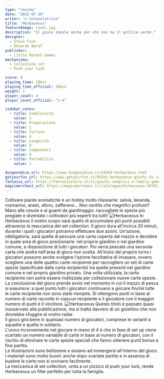 ```yaml
---
type: "review"
date: "2022-07-19"
writer: "L'intavolatrice"
title: "Herbaceous"
featureImage: cover.jpg
description: "Il gioco ideale anche per chi non ha il pollice verde."
designer:
  - Steve Finn
  - Eduardo Baraf
publisher:
  - Little Rocket Games
mechanisms:
  - Collezione set
  - Push your luck

score: 8
playing_time: 20min
playing_time_official: 20min
weight: 2
player_count: 4
player_count_official: "1-4"

sidebar_votes:
  - title: Complessità
    value: 1
  - title: Preparazione
    value: 1
  - title: Fortuna
    value: 4
  - title: Longevità
    value: 4
  - title: Componenti
    value: 4
  - title: Portabilità
    value: 1

dungeondice_url: https://www.dungeondice.it/24303-herbaceous.html
getyourfun_url: https://www.getyourfun.it/03591-herbaceous-giochi-di-carte.html
fantasia_url: https://fantasiastore.it/it/giochi-semplici-e-family-games/10978-herbaceous.html
magicmerchant_url: https://magicmerchant.it/catalogue/herbaceous-50707/
---
```


<Setting>
  Coltivare piante aromatiche è un hobby molto rilassante: salvia, lavanda,
  rosmarino, aneto, alloro, zafferano… Non sentite che magnifici profumi? Mano
  alle cesoie e ai guanti da giardinaggio: raccogliete le spezie più pregiate e
  diventate i coltivatori più esperti tra tutti!
</Setting>

<img src="./game1.jpg" alt="Herbaceous" />

<Rules>
  In Herbaceous il vostro scopo sarà quello di accumulare più punti possibili
  attraverso la meccanica del set collection. Il gioco dura all'incirca 20
  minuti, durante i quali i giocatori potranno effettuare due azioni. Un'azione,
  obbligatoria, sarà quella di pescare una carta coperta dal mazzo e decidere in
  quale area di gioco posizionarla: nel proprio giardino o nel giardino comune,
  a disposizione di tutti i giocatori. Poi verrà pescata una seconda carta che
  andrà nell'area di gioco non scelta. All'inizio del proprio turno i giocatori
  possono anche svolgere l'azione facoltativa di invasare, ovvero scegliere una
  delle quattro carte recipiente per raccogliere un set di carte spezie
  (specificate dalla carta recipiente) tra quelle presenti nel giardino comune e
  nel proprio giardino privato. Una volta utilizzata, la carta recipiente non
  potrà essere riutilizzata per collezionare nuove carte spezie. La conclusione
  del gioco prende avvio nel momento in cui il mazzo di pesca si esaurisce: a
  quel punto tutti i giocatori continuano a giocare finché tutte le carte
  recipiente non sono state riempite. Si ottengono punti in base al numero di
  carte raccolte in ciascun recipiente e il giocatore con il maggior numero di
  punti è il vincitore.
</Rules>

<img src="./game2.jpg" alt="Herbaceous" />

<Feedback>
  Questo titolo è passato quasi inosservato alla pubblicazione, ma si tratta
  davvero di un gioiellino che non dovrebbe sfuggire al vostro radar. <br />
  Il gioco gira bene in qualsiasi numero di giocatori, comprese le varianti a squadre
  e quella in solitario.
  <br />
  L'unico inconveniente nel giocare in meno di 4 è che in fase di set up viene scartato
  un numero variabile di carte in base al numero di giocatori, con il rischio di
  eliminare le carte spezie speciali che fanno ottenere punti bonus a fine partita.
  <br />
  Le illustrazioni sono bellissime e aiutano ad immergersi all'interno del gioco.
  I materiali sono molto buoni: anche dopo svariate partite e in assenza di bustine
  le carte non si rovinano facilmente.
  <br />
  La meccanica di set collection, unita a un pizzico di push your luck, rende Herbaceous
  un filler perfetto per tutta la famiglia.
</Feedback>

<Instagram id="CgMTaW3j4cO" />
